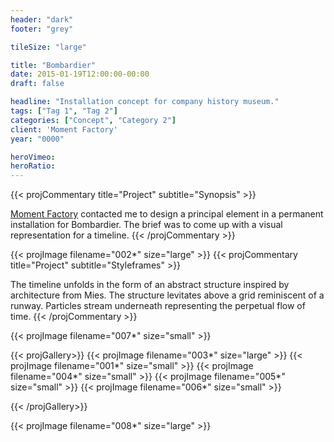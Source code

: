 ```yaml
---
header: "dark"
footer: "grey"

tileSize: "large"

title: "Bombardier"
date: 2015-01-19T12:00:00-00:00
draft: false

headline: "Installation concept for company history museum."
tags: ["Tag 1", "Tag 2"]
categories: ["Concept", "Category 2"]
client: 'Moment Factory'
year: "0000"

heroVimeo:
heroRatio:
---
```



<!--commentary-->{{< projCommentary title="Project" subtitle="Synopsis" >}}
<a class="link link--loud" href="https://momentfactory.com/home">Moment Factory</a> contacted me to design a principal element in a permanent installation for Bombardier. The brief was to come up with a visual representation for a timeline.
{{< /projCommentary >}}

<!--image-->{{< projImage filename="002*" size="large" >}}

<!--commentary-->{{< projCommentary title="Project" subtitle="Styleframes" >}}
The timeline unfolds in the form of an abstract structure inspired by architecture from Mies. The structure levitates above a grid reminiscent of a runway. Particles stream underneath representing the perpetual flow of time.
{{< /projCommentary >}}



<!--image-->{{< projImage filename="007*" size="small" >}}
<!--image-->
<!--image-->





{{< projGallery>}}
{{< projImage filename="003*" size="large" >}}
{{< projImage filename="001*" size="small" >}}
{{< projImage filename="004*" size="small" >}}
{{< projImage filename="005*" size="small" >}}
{{< projImage filename="006*" size="small" >}}

{{< /projGallery>}}



{{< projImage filename="008*" size="large" >}}


